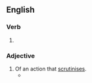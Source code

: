 ==English==

===Verb===
{{head|en|verb form}}

# {{present participle of|en|scrutinise|nocat=1}}

===Adjective===
{{en-adj}}
# Of an action that [[scrutinises]].
#* {{RQ:Landon Ethel Churchill|page=244|volume=II|passage=Not such was the impression produced by a second and more '''scrutinising''' look, or when the face before you was lighted by expression.}}